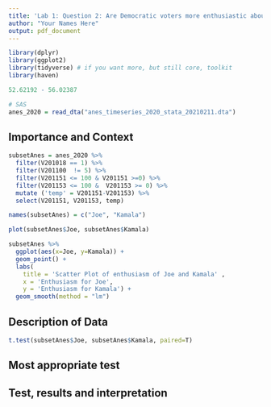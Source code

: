 ```yaml
---
title: 'Lab 1: Question 2: Are Democratic voters more enthusiastic about Joe Biden or Kamala Harris?'
author: "Your Names Here"
output: pdf_document
---
```


```r
library(dplyr)
library(ggplot2) 
library(tidyverse) # if you want more, but still core, toolkit
library(haven)
```

```r
52.62192 - 56.02387
```

```r
# SAS
anes_2020 = read_dta("anes_timeseries_2020_stata_20210211.dta")
```



## Importance and Context
<!-- You can (and should delete each of these comments lines in your final report) --> 
<!-- Explain why the reader should care about your research question. -->

```r
subsetAnes = anes_2020 %>% 
  filter(V201018 == 1) %>%
  filter(V201100  != 5) %>%
  filter(V201151 <= 100 & V201151 >=0) %>%
  filter(V201153 <= 100 &  V201153 >= 0) %>%
  mutate ('temp' = V201151-V201153) %>%
  select(V201151, V201153, temp)
```

```r
names(subsetAnes) = c("Joe", "Kamala")
```
```r
plot(subsetAnes$Joe, subsetAnes$Kamala)
```
```r
subsetAnes %>% 
  ggplot(aes(x=Joe, y=Kamala)) + 
  geom_point() + 
  labs(
    title = 'Scatter Plot of enthusiasm of Joe and Kamala' , 
    x = 'Enthusiasm for Joe', 
    y = 'Enthusiasm for Kamala') + 
  geom_smooth(method = "lm")
```


## Description of Data
<!-- Explain how your research question is operationalized, including whether the variables you create are appropriate to study the concepts in question. --> 
```r
t.test(subsetAnes$Joe, subsetAnes$Kamala, paired=T)
```


<!-- What are some basic features of the data distribution? --> 
<!-- What changes do you make to the data and why? --> 

## Most appropriate test 
<!-- Explain which test is the most appropriate to answer your question and why it is the most appropriate --> 
<!-- List every assumption that your test requires and evaluate it. -->

## Test, results and interpretation
<!-- What are the results of your test? --> 
<!-- What do the results of this test mean? What is the practical significance? --> 